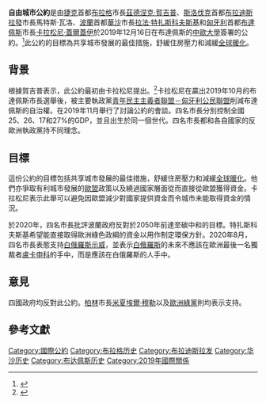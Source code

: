{{Expand language|1=en|time=2020-11-10T04:34:32+00:00}}
'''自由城市公約'''是由[[捷克|捷克]]首都[[布拉格|布拉格]]市長[[茲德涅克·賀吉普|茲德涅克·賀吉普]]、[[斯洛伐克|斯洛伐克]]首都[[布拉迪斯拉發|布拉迪斯拉發]]市長馬特斯·瓦洛、[[波蘭|波蘭]]首都[[華沙|華沙]]市長[[拉法·特扎斯科夫斯基|拉法·特扎斯科夫斯基]]和[[匈牙利|匈牙利]]首都[[布達佩斯|布達佩斯]]市長[[卡拉松尼·蓋爾蓋伊|卡拉松尼·蓋爾蓋伊]]於2019年12月16日在布達佩斯的[[中歐大學|中歐大學]]簽署的公約。<ref name=Guardian>{{cite news |last1=Walker |first1=Shaun |title=Islands in the illiberal storm: central European cities vow to stand together |url=https://www.theguardian.com/world/2019/dec/16/islands-in-the-illiberal-storm-central-european-cities-vow-to-stand-together |accessdate=29 October 2020 |work=the Guardian |date=16 December 2019 |language=en}}</ref>此公約的目標為共享城市發展的最佳措施，舒緩住房壓力和減緩[[全球暖化|全球暖化]]。

==背景==
根據賀吉普表示，此公約最初由卡拉松尼提出。<ref name=irozhlas>{{cite news |title=Společné hodnoty i tlak na unii. Hřib podepsal smlouvu s dalšími hlavními městy visegrádské čtyřky |url=https://www.irozhlas.cz/zpravy-domov/pakt-svobodnych-mest-praha-bratislava-varsava-budapest_1912161843_zit |accessdate=29 October 2020 |work=iROZHLAS |language=cs}}</ref>卡拉松尼在贏出2019年10月的布達佩斯市長選舉後，被主要執政黨[[青年民主主義者聯盟－匈牙利公民聯盟|青年民主主義者聯盟－匈牙利公民聯盟]]削減布達佩斯的自治權。在2019年11月舉行了討論公約的會談。四名市長分別控制全國25、26、17和27%的GDP，並且出生於同一個世代。四名市長都和各自國家的反歐洲執政黨持不同理念。

==目標==
這份公約的目標包括共享城市發展的最佳措施，舒緩住房壓力和減緩[[全球暖化|全球暖化]]。他們亦爭取有利城市發展的[[歐盟|歐盟]]政策以及繞過國家層面從而直接從歐盟獲得資金。卡拉松尼表示此舉可以避免因歐盟減少對國家提供資金而令城市未能取得資金的情況。

於2020年，四名市長批評波蘭政府反對於2050年前達至碳中和的目標。特扎斯科夫斯基希望能直接取得歐洲綠色政綱的資金以用作制定環保方針。2020年8月，四名市長表態支持[[2020年白俄羅斯示威|白俄羅斯示威]]，並表示[[白俄羅斯|白俄羅斯]]的未來不應該在歐洲最後一名獨裁者[[盧卡申科|盧卡申科]]的手中，而是應該在白俄羅斯的人手中。

==意見==
四國政府均反對此公約。[[柏林|柏林]]市長[[米夏埃爾·穆勒|米夏埃爾·穆勒]]以及[[歐洲綠黨|歐洲綠黨]]則均表示支持。

==參考文獻==
{{reflist}}

[[Category:國際公約|Category:國際公約]]
[[Category:布拉格历史|Category:布拉格历史]]
[[Category:布拉迪斯拉发|Category:布拉迪斯拉发]]
[[Category:华沙历史|Category:华沙历史]]
[[Category:布达佩斯历史|Category:布达佩斯历史]]
[[Category:2019年國際關係|Category:2019年國際關係]]
